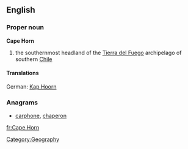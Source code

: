 {{wikipedia}}
==English==
===Proper noun===
'''Cape Horn'''
# the southernmost headland of the [[Tierra del Fuego]] archipelago of southern [[Chile]]
====Translations====
German: [[Kap Hoorn]] {{n}}

===Anagrams===
* [[carphone#English|carphone]], [[chaperon#English|chaperon]]

[[Category:Geography]]

[[fr:Cape Horn]]
